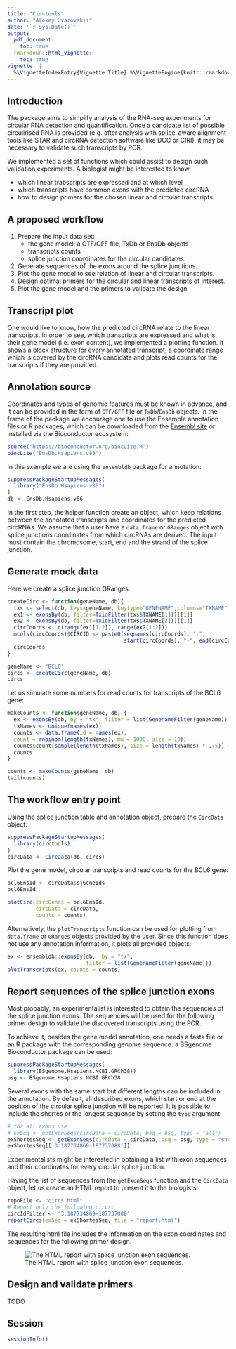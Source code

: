 ```yaml
---
title: "Circtools"
author: "Alexey Uvarovskii"
date: '`r Sys.Date()`'
output:
  pdf_document:
    toc: true
  rmarkdown::html_vignette: 
    toc: true
vignette: |
  %\VignetteIndexEntry{Vignette Title} %\VignetteEngine{knitr::rmarkdown} %\VignetteEncoding{UTF-8}
---
```


## Introduction 

The package aims to simplify analysis of the RNA-seq experiments for
circular RNA detection and quantification. 
Once a candidate list of possible circulirised RNA is provided 
(e.g. after analysis with splice-aware alignment tools like STAR and 
circRNA detection software like DCC or CIRI), it may be necessary 
to validate such transcripts by PCR.

We implemented a set of functions which could assist to design such 
validation experiments. A biologist might be interested to know

- which linear trabscripts are expressed and at which level
- which transcripts have common exons with the predicted circRNA
- how to design primers for the chosen linear and circular transcripts.



## A proposed workflow

1. Prepare the input data set:
    - the gene model: a GTF/GFF file, TxDb or EnsDb objects
    - transcripts counts 
    - splice junction coordinates for the circular candidates.
2. Generate sequences of the exons around the splice junctions.
3. Plot the gene model to see relation of linear and circular transcripts.
3. Design optimal primers for the circular and linear transcripts of interest.
4. Plot the gene model and the primers to validate the design.
  
  
## Transcript plot

One would like to know, how the predicted circRNA relate to the linear
transcripts.
In order to see, which transcripts are expressed and what is their gene model
(i.e. exon content), we implemented a plotting function.
It shows a block structure for every annotated transcript, a coordinate
range which is covered by the circRNA candidate and plots read counts for
the transcripts if they are provided.

## Annotation source 

Coordinates and types of genomic features must be known in advance, and
it can be provided in the form of `GTF/GFF` file or `TxDb`/`EnsDb` objects.
In the frame of the package we encourage one to use the Ensemble annotation
files or R packages, which can be downloaded from the [Ensembl site](http://www.ensembl.org) or installed via the Bioconductor ecosystem:
```r
source("https://bioconductor.org/biocLite.R")
biocLite("EnsDb.Hsapiens.v86")
```

In this example we are using the `ensembldb` package for annotation:
```r
suppressPackageStartupMessages(
  library("EnsDb.Hsapiens.v86")
)
db <- EnsDb.Hsapiens.v86
```

In the first step, the helper function create an object, which keep relations
between the annotated transcripts and coordinates for the predicted circRNAs.
We assume that a user have a `data.frame` or `GRanges` object with
splice junctions coordinates from which circRNAs are derived.
The input must contain the chromosome, start, end and the strand of the splice 
junction.

## Generate mock data

Here we create a splice junction GRanges:
```r
createCirc <- function(geneName, db){
  txs <- select(db, keys=geneName, keytype="GENENAME",columns="TXNAME")
  ex1 <- exonsBy(db, filter=TxidFilter(txs$TXNAME[1]))[[1]]
  ex2 <- exonsBy(db, filter=TxidFilter(txs$TXNAME[2]))[[1]]
  circCoords <- c(range(ex1[1:2]), range(ex2[1:2]))
  mcols(circCoords)$CIRCID <- paste0(seqnames(circCoords), ":",
                                     start(circCoords), "-", end(circCoords))
  circCoords
}

```

```r
geneName <- "BCL6"
circs <- createCirc(geneName, db)
circs
```

Let us simulate some numbers for read counts for transcripts of the BCL6
gene:

```r
makeCounts <- function(geneName, db) {
  ex <- exonsBy(db, by = "tx", filter = list(GenenameFilter(geneName)))
  txNames <- unique(names(ex))
  counts <- data.frame(id = names(ex),
  count = rnbinom(length(txNames), mu = 1000, size = 10))
  counts$count[sample(length(txNames), size = length(txNames) * .75)] <- 0
  counts
}

```

```r
counts <- makeCounts(geneName, db)
tail(counts)
```

## The workflow entry point

Using the splice junction table and annotation object, prepare the `CircData`
object:

```r
suppressPackageStartupMessages(
  library(circtools)
)
circData <- CircData(db, circs)
```

Plot the gene model, circular transcripts and read counts for the
BCL6 gene:
```r
bcl6EnsId <- circData$sjGeneIds
bcl6EnsId
```

```r
plotCirc(circGenes = bcl6EnsId,
         circData = circData,
         counts = counts)
```


Alternatively, the `plotTranscripts` function can be used for 
plotting from `data.frame` or `GRanges` objects provided by the user.
Since this function does not use any annotation information,
it plots all provided objects:

```r
ex <- ensembldb::exonsBy(db,  by = "tx",
                         filter = list(GenenameFilter(geneName)))
plotTranscripts(ex, counts = counts)
```

## Report sequences of the splice junction exons

Most probably, an experimentalist is interested to obtain the sequencies of
the splice junction exons. The sequencies will be used for the following
primer design to validate the discovered transcripts using the PCR.

To achieve it, besides the gene model annotation, 
one needs a fasta file or an R package with the corresponding
genome sequence.
 a BSgenome Bioconductor package can be used:
```r
suppressPackageStartupMessages(
  library(BSgenome.Hsapiens.NCBI.GRCh38))
bsg <- BSgenome.Hsapiens.NCBI.GRCh38
```
Several exons with the same start but different lengths can be included
in the annotation. By default, all described exons, which start or end at 
the position of the circular splice junction will be reported.
It is possible to include the shortes or the longest sequence by setting 
the `type` argument:
```r
# for all exons use
# exSeq <- getExonSeqs(circData = circData, bsg = bsg, type = "all")
exShortesSeq <- getExonSeqs(circData = circData, bsg = bsg, type = "shortest")
exShortesSeq[['3:187734869-187737088']]
```

Experimentalists might be interested in obtaining a list with 
exon sequences and their coordinates for every circular splice junction.

Having the list of sequences from the `getExonSeqs` function and the `CircData`
object, let us create an HTML report to present it to the biologists:

```r
repoFile <- "circs.html"
# Report only the following circs:
circIdFilter <- '3:187734869-187737088'
reportCircs(exSeq = exShortesSeq, file = "report.html")
```

The resulting html file includes the information on the exon coordinates and
sequences for the following primer design.

![The HTML report with splice junction exon sequences.](report.png)

## Design and validate primers

TODO

## Session
```r
sessionInfo()
```

